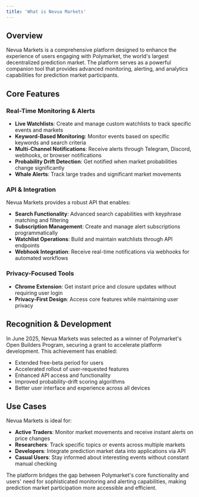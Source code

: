 ```yaml
---
title: 'What is Nevua Markets'
---
```


## Overview

Nevua Markets is a comprehensive platform designed to enhance the experience of users engaging with Polymarket, the world's largest decentralized prediction market. The platform serves as a powerful companion tool that provides advanced monitoring, alerting, and analytics capabilities for prediction market participants.

## Core Features

### Real-Time Monitoring & Alerts
- **Live Watchlists**: Create and manage custom watchlists to track specific events and markets
- **Keyword-Based Monitoring**: Monitor events based on specific keywords and search criteria
- **Multi-Channel Notifications**: Receive alerts through Telegram, Discord, webhooks, or browser notifications
- **Probability Drift Detection**: Get notified when market probabilities change significantly
- **Whale Alerts**: Track large trades and significant market movements

### API & Integration
Nevua Markets provides a robust API that enables:
- **Search Functionality**: Advanced search capabilities with keyphrase matching and filtering
- **Subscription Management**: Create and manage alert subscriptions programmatically  
- **Watchlist Operations**: Build and maintain watchlists through API endpoints
- **Webhook Integration**: Receive real-time notifications via webhooks for automated workflows

### Privacy-Focused Tools
- **Chrome Extension**: Get instant price and closure updates without requiring user login
- **Privacy-First Design**: Access core features while maintaining user privacy

## Recognition & Development

In June 2025, Nevua Markets was selected as a winner of Polymarket's Open Builders Program, securing a grant to accelerate platform development. This achievement has enabled:
- Extended free-beta period for users
- Accelerated rollout of user-requested features
- Enhanced API access and functionality
- Improved probability-drift scoring algorithms
- Better user interface and experience across all devices

## Use Cases

Nevua Markets is ideal for:
- **Active Traders**: Monitor market movements and receive instant alerts on price changes
- **Researchers**: Track specific topics or events across multiple markets
- **Developers**: Integrate prediction market data into applications via API
- **Casual Users**: Stay informed about interesting events without constant manual checking

The platform bridges the gap between Polymarket's core functionality and users' need for sophisticated monitoring and alerting capabilities, making prediction market participation more accessible and efficient.